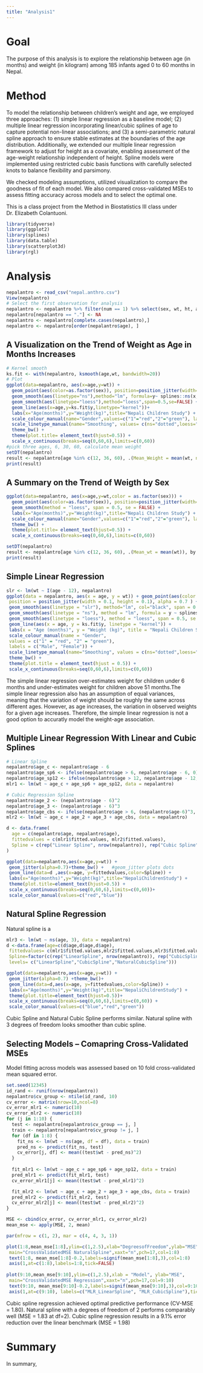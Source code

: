 ```yaml
---
title: "Analysis1"
---
```


# Goal

The purpose of this analysis is to explore the relationship between age (in months) and weight (in kilogram) among 185 infants aged 0 to 60 months in Nepal.

# Method

To model the relationship between children's weight and age, we employed three approaches: (1) simple linear regression as a baseline model; (2) multiple linear regression incorporating linear/cubic splines of age to capture potential non-linear associations; and (3) a semi-parametric natural spline approach to ensure stable estimates at the boundaries of the age distribution. Additionally, we extended our multiple linear regression framework to adjust for height as a covariate, enabling assessment of the age-weight relationship independent of height. Spline models were implemented using restricted cubic basis functions with carefully selected knots to balance flexibility and parsimony.

We checked modeling assumptions, utilized visualization to compare the goodness of fit of each model. We also compared cross-validated MSEs to assess fitting accuracy across models and to select the optimal one.

::: callout-note
This is a class project from the Method in Biostatistics III class under Dr. Elizabeth Colantuoni.
:::

```r
library(tidyverse)
library(ggplot2)
library(splines)
library(data.table)
library(scatterplot3d)
library(rgl)
```

# Analysis

```r
nepalantro <- read_csv("nepal.anthro.csv")
View(nepalantro)
# Select the first observation for analysis
nepalantro <- nepalantro %>% filter(num == 1) %>% select(sex, wt, ht, age) %>% mutate(wt = as.numeric(wt), ht = as.numeric(ht))
nepalantro[nepalantro == "."] <- NA
nepalantro <- nepalantro[complete.cases(nepalantro),]
nepalantro <- nepalantro[order(nepalantro$age), ]
```

## A Visualization on the Trend of Weight as Age in Months Increases

```r
# Kernel smooth 
ks.fit <- with(nepalantro, ksmooth(age,wt, bandwidth=20))
# Plot
ggplot(data=nepalantro, aes(x=age,y=wt)) + 
  geom_point(aes(color=as.factor(sex)), position=position_jitter(width=0.1,height=0.1),alpha=0.7) +
  geom_smooth(aes(linetype="ns"),method="lm", formula=y~ splines::ns(x,3),se=FALSE) +
  geom_smooth(aes(linetype="loess"),method="loess",span=0.5,se=FALSE) +
  geom_line(aes(x=age,y=ks.fit$y,linetype="kernel"))+
  labs(x="Age(months)",y="Weight(kg)",title="Nepali Children Study") +
  scale_colour_manual(name="Gender",values=c("1"="red","2"="green"), labels=c("Male","Female")) +
  scale_linetype_manual(name="Smoothing", values= c(ns="dotted",loess="dashed",kernel="longdash")) +
  theme_bw() +
  theme(plot.title= element_text(hjust=0.5)) +
  scale_x_continuous(breaks=seq(0,60,6),limits=c(0,60))
#pick three ages, 6, 30, 60, calculate mean weight
setDT(nepalantro)
result <- nepalantro[age %in% c(12, 36, 60), .(Mean_Weight = mean(wt, na.rm = TRUE), Sd_Weight = sd(wt, na.rm = TRUE)), by = age] # . means make a list 
print(result)
```

## A Summary on the Trend of Weigth by Sex

```r
ggplot(data=nepalantro, aes(x=age,y=wt,color = as.factor(sex))) + 
  geom_point(aes(color=as.factor(sex)), position=position_jitter(width=0.1,height=0.1),alpha=0.7) +
  geom_smooth(method = "loess", span = 0.5, se = FALSE) + 
  labs(x="Age(months)",y="Weight(kg)",title="Nepali Children Study") +
  scale_colour_manual(name="Gender",values=c("1"="red","2"="green"), labels=c("Male","Female")) +
  theme_bw() +
  theme(plot.title= element_text(hjust=0.5)) +
  scale_x_continuous(breaks=seq(0,60,6),limits=c(0,60))

setDT(nepalantro)
result <- nepalantro[age %in% c(12, 36, 60), .(Mean_wt = mean(wt)), by = .(sex, age)]
print(result)
```

## Simple Linear Regression

```r
slr <- lm(wt ~ I(age - 12), nepalantro)
ggplot(data = nepalantro, aes(x = age, y = wt)) + geom_point(aes(color = as.factor(sex)),
 position = position_jitter(width = 0.1, height = 0.1), alpha = 0.7 ) +
 geom_smooth(aes(linetype = "slr"), method="lm", col="black", span = 0.5, se = FALSE) +
 geom_smooth(aes(linetype = "ns"), method = "lm", formula = y ~ splines::ns(x,3), se = FALSE) +
 geom_smooth(aes(linetype = "loess"), method = "loess", span = 0.5, se = FALSE) +
 geom_line(aes(x = age, y = ks.fit$y, linetype = "kernel")) +
 labs(x = "Age (months)", y = "Weight (kg)", title = "Nepali Children Study") + # modify axis,title
 scale_colour_manual(name = "Gender",
 values = c("1" = "red", "2" = "green"),
 labels = c("Male", "Female")) +
 scale_linetype_manual(name="Smoothing", values = c(ns="dotted",loess="dashed",kernel="longdash", slr = "solid")) +
 theme_bw() +
 theme(plot.title = element_text(hjust = 0.5)) +
 scale_x_continuous(breaks=seq(0,60,6),limits=c(0,60))
```

::: callout-important
The simple linear regression over-estimates weight for children under 6 months and under-estimates weight for children above 51 months.The simple linear regression also has an assumption of equal variances, meaning that the variation of weight should be roughly the same across different ages. However, as age increases, the variation in observed weights for a given age increases. Therefore, the simple linear regression is not a good option to accuratly model the weight-age association.
:::

## Multiple Linear Regression With Linear and Cubic Splines

```r
# Linear Spline
nepalantro$age_c <- nepalantro$age - 6
nepalantro$age_sp6 <- ifelse(nepalantro$age > 6, nepalantro$age - 6, 0)
nepalantro$age_sp12 <- ifelse(nepalantro$age > 12, nepalantro$age - 12, 0)
mlr1 <- lm(wt ~ age_c + age_sp6 + age_sp12, data = nepalantro)

# Cubic Regression Spline
nepalantro$age_2 <- (nepalantro$age - 6)^2 
nepalantro$age_3 <- (nepalantro$age - 6)^3
nepalantro$age_cbs <- ifelse(nepalantro$age > 6, (nepalantro$age-6)^3, 0)
mlr2 <- lm(wt ~ age_c + age_2 + age_3 + age_cbs, data = nepalantro)

d <- data.frame(
  age = c(nepalantro$age, nepalantro$age), 
  fittedvalues = c(mlr1$fitted.values, mlr2$fitted.values), 
  Spline = c(rep("Linear Spline", nrow(nepalantro)), rep("Cubic Spline", nrow(nepalantro)))
)

ggplot(data=nepalantro,aes(x=age,y=wt)) +
 geom_jitter(alpha=0.7)+theme_bw() +   #geom_jitter plots dots
 geom_line(data=d ,aes(x=age, y=fittedvalues,color=Spline)) +
 labs(x="Age(months)",y="Weight(kg)",title="NepaliChildrenStudy") +
 theme(plot.title=element_text(hjust=0.5)) +
 scale_x_continuous(breaks=seq(0,60,6),limits=c(0,60))+
 scale_color_manual(values=c("red","blue"))
```


## Natural Spline Regression 

Natural spline is a 

```r
mlr3 <- lm(wt ~ ns(age, 3), data = nepalantro)
d <-data.frame(age=c(d$age,d$age,d$age),
 fittedvalues= c(mlr1$fitted.values,mlr2$fitted.values,mlr3$fitted.values),
 Spline=factor(c(rep("LinearSpline", nrow(nepalantro)), rep("CubicSpline", nrow(nepalantro)), rep("NaturalCubicSpline", nrow(nepalantro))),
 levels= c("LinearSpline","CubicSpline","NaturalCubicSpline")))

ggplot(data=nepalantro,aes(x=age,y=wt)) +
 geom_jitter(alpha=0.7) +theme_bw()+
 geom_line(data=d,aes(x=age, y=fittedvalues,color=Spline)) +
 labs(x="Age(months)",y="Weight(kg)",title="NepaliChildrenStudy") +
 theme(plot.title=element_text(hjust=0.5))+
 scale_x_continuous(breaks=seq(0,60,6),limits=c(0,60)) +
 scale_color_manual(values=c("blue","red","green"))
```


Cubic Spline and Natural Cubic Spline performs similar. Natural spline with 3 degrees of freedom looks smoother than cubic spline. 


## Selecting Models -- Comapring Cross-Validated MSEs

Model fitting across models was assessed based on 10 fold cross-validated mean squared error. 

```r
set.seed(12345)
id_rand <- runif(nrow(nepalantro))
nepalantro$cv_group <- ntile(id_rand, 10)
cv_error <- matrix(nrow=10,ncol=8)
cv_error_mlr1 <- numeric(10)                    
cv_error_mlr2 <- numeric(10)          
for (j in 1:10) {
  test <- nepalantro[nepalantro$cv_group == j, ]
  train <- nepalantro[nepalantro$cv_group != j, ]
  for (df in 1:8) {
    fit_ns <- lm(wt ~ ns(age, df = df), data = train)
    pred_ns <- predict(fit_ns, test)
    cv_error[j, df] <- mean((test$wt - pred_ns)^2)
  }
  
  fit_mlr1 <- lm(wt ~ age_c + age_sp6 + age_sp12, data = train)
  pred_mlr1 <- predict(fit_mlr1, test)
  cv_error_mlr1[j] <- mean((test$wt - pred_mlr1)^2)

  fit_mlr2 <- lm(wt ~ age_c + age_2 + age_3 + age_cbs, data = train)
  pred_mlr2 <- predict(fit_mlr2, test)
  cv_error_mlr2[j] <- mean((test$wt - pred_mlr2)^2)
}

MSE <- cbind(cv_error, cv_error_mlr1, cv_error_mlr2)
mean_mse <- apply(MSE, 2, mean)

par(mfrow = c(1, 2), mar = c(4, 4, 3, 1))  

plot(1:8,mean_mse[1:8],ylim=c(1,2.5),xlab="DegreesofFreedom",ylab="MSE",
 main="CrossValidatedMSE NaturalSpline",xaxt="n",pch=17,col=1:8)
 text(1:8, mean_mse[1:8]-0.2,labels=signif(mean_mse[1:8],3),col=1:8)
 axis(1,at=c(1:8),labels=1:8,tick=FALSE)
 
plot(9:10,mean_mse[9:10],ylim=c(1,2.5),xlab = "Model", ylab="MSE",
 main="CrossValidatedMSE Regression",xaxt="n",pch=17,col=9:10)
 text(9:10, mean_mse[9:10]-0.2,labels=signif(mean_mse[9:10],3),col=9:10)
 axis(1,at=c(9:10), labels=c("MLR_LinearSpline", "MLR_CubicSpline"),tick=FALSE)
```

::: callout-important
Cubic spline regression achieved optimal predictive performance (CV-MSE = 1.80). Natural spline with a degrees of freedom of 2 performs comparably well (MSE = 1.83 at df=2). Cubic spline regression results in a 9.1% error reduction over the linear benchmark (MSE = 1.98)
:::


# Summary 

In summary, 